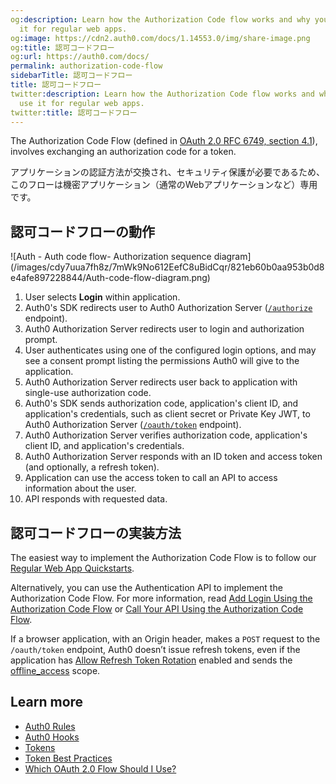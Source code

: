 ```yaml
---
og:description: Learn how the Authorization Code flow works and why you should use
  it for regular web apps.
og:image: https://cdn2.auth0.com/docs/1.14553.0/img/share-image.png
og:title: 認可コードフロー
og:url: https://auth0.com/docs/
permalink: authorization-code-flow
sidebarTitle: 認可コードフロー
title: 認可コードフロー
twitter:description: Learn how the Authorization Code flow works and why you should
  use it for regular web apps.
twitter:title: 認可コードフロー
---
```


The Authorization Code Flow (defined in [OAuth 2.0 RFC 6749, section 4.1](https://tools.ietf.org/html/rfc6749#section-4.1)), involves exchanging an authorization code for a token.

アプリケーションの認証方法が交換され、セキュリティ保護が必要であるため、このフローは機密アプリケーション（通常のWebアプリケーションなど）専用です。

## 認可コードフローの動作

<Frame>![Auth - Auth code flow- Authorization sequence diagram](/images/cdy7uua7fh8z/7mWk9No612EefC8uBidCqr/821eb60b0aa953b0d8e4afe897228844/Auth-code-flow-diagram.png)</Frame>

1. User selects **Login** within application.
2. Auth0's SDK redirects user to Auth0 Authorization Server ([`/authorize`](https://auth0.com/docs/api/authentication/authorization-code-flow/authorize-application) endpoint).
3. Auth0 Authorization Server redirects user to login and authorization prompt.
4. User authenticates using one of the configured login options, and may see a consent prompt listing the permissions Auth0 will give to the application.
5. Auth0 Authorization Server redirects user back to application with single-use authorization code.
6. Auth0's SDK sends authorization code, application's client ID, and application's credentials, such as client secret or Private Key JWT, to Auth0 Authorization Server ([`/oauth/token`](https://auth0.com/docs/api/authentication/authorization-code-flow/get-token) endpoint).
7. Auth0 Authorization Server verifies authorization code, application's client ID, and application's credentials.
8. Auth0 Authorization Server responds with an ID token and access token (and optionally, a refresh token).
9. Application can use the access token to call an API to access information about the user.
10. API responds with requested data.

## 認可コードフローの実装方法

The easiest way to implement the Authorization Code Flow is to follow our [Regular Web App Quickstarts](/docs/quickstart/webapp).

Alternatively, you can use the Authentication API to implement the Authorization Code Flow. For more information, read [Add Login Using the Authorization Code Flow](/docs/get-started/authentication-and-authorization-flow/authorization-code-flow/add-login-auth-code-flow) or [Call Your API Using the Authorization Code Flow](/docs/get-started/authentication-and-authorization-flow/authorization-code-flow/call-your-api-using-the-authorization-code-flow).

<Callout icon="file-lines" color="#0EA5E9" iconType="regular">

If a browser application, with an Origin header, makes a `POST` request to the `/oauth/token` endpoint, Auth0 doesn’t issue refresh tokens, even if the application has [Allow Refresh Token Rotation](/docs/secure/tokens/refresh-tokens/configure-refresh-token-rotation) enabled and sends the [offline_access](/docs/secure/tokens/refresh-tokens/configure-refresh-token-rotation#configure-with-the-auth0-spa-sdk) scope.

</Callout>

## Learn more

* [Auth0 Rules](/docs/customize/rules)
* [Auth0 Hooks](/docs/customize/hooks)
* [Tokens](/docs/secure/tokens)
* [Token Best Practices](/docs/secure/tokens/token-best-practices)
* [Which OAuth 2.0 Flow Should I Use?](/docs/get-started/authentication-and-authorization-flow/which-oauth-2-0-flow-should-i-use)